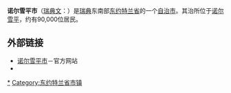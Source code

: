 {{Infobox Kommun|
fullname=Norrköpings kommun|
coatofarms=[[File:Norrköping_vapen.svg|100px]]|
county=[[东约特兰省|东约特兰省]]|
province=[[东约特兰|东约特兰]]和[[南曼兰|南曼兰]]|
capital=[[诺尔雪平|诺尔雪平]]|
map=[[File:Norrköping_Municipality_in_Östergötland_County.png|200px]]|
arearank=第65名|
area=1,612.03|
arealand=1,503.61|
populationrank=第8名|
population=125,463|
densityrank=第62名|
populationdensity=83.4|
website=http://www.norrkoping.se/|
footnotes=面积与人口统计数据来自[[瑞典统计局|瑞典统计局]]，截至2006年12月31日}}

'''诺尔雪平市'''（[[瑞典文|瑞典文]]：{{lang|sv|''Norrköpings kommun''}}）是[[瑞典|瑞典]]东南部[[东约特兰省|东约特兰省]]的一个[[瑞典自治市|自治市]]。其治所位于[[诺尔雪平|诺尔雪平]]，约有90,000位居民。

== 外部链接 ==
* [http://www.norrkoping.se/ 诺尔雪平市]－官方网站
* {{Wayback|url=http://www.norrkoping.se/ |date=20060127233208 }}

{{Östergötland County}}
{{Localities in Norrköping Municipality}}

{{coord|58.592|N|16.189|E|display=title|source:nlwiki}}

[[Category:诺尔雪平|*]]
[[Category:东约特兰省市镇|Category:东约特兰省市镇]]